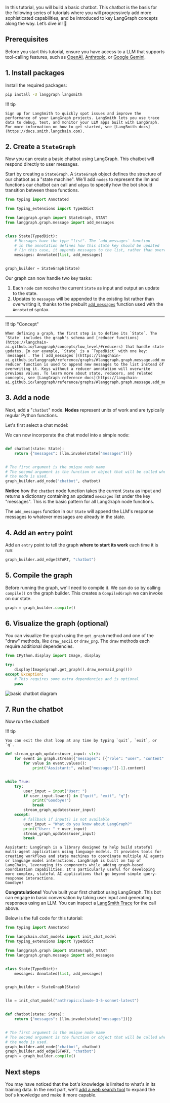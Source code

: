 
In this tutorial, you will build a basic chatbot. This chatbot is the basis for the following series of tutorials where you will progressively add more sophisticated capabilities, and be introduced to key LangGraph concepts along the way. Let’s dive in! 🌟

## Prerequisites

Before you start this tutorial, ensure you have access to a LLM that supports
tool-calling features, such as [OpenAI](https://platform.openai.com/api-keys),
[Anthropic](https://console.anthropic.com/settings/keys), or
[Google Gemini](https://ai.google.dev/gemini-api/docs/api-key).

## 1. Install packages

Install the required packages:

```bash
pip install -U langgraph langsmith
```

!!! tip

    Sign up for LangSmith to quickly spot issues and improve the performance of your LangGraph projects. LangSmith lets you use trace data to debug, test, and monitor your LLM apps built with LangGraph. For more information on how to get started, see [LangSmith docs](https://docs.smith.langchain.com). 

## 2. Create a `StateGraph`

Now you can create a basic chatbot using LangGraph. This chatbot will respond directly to user messages.

Start by creating a `StateGraph`. A `StateGraph` object defines the structure of our chatbot as a "state machine". We'll add `nodes` to represent the llm and functions our chatbot can call and `edges` to specify how the bot should transition between these functions.

```python
from typing import Annotated

from typing_extensions import TypedDict

from langgraph.graph import StateGraph, START
from langgraph.graph.message import add_messages


class State(TypedDict):
    # Messages have the type "list". The `add_messages` function
    # in the annotation defines how this state key should be updated
    # (in this case, it appends messages to the list, rather than overwriting them)
    messages: Annotated[list, add_messages]


graph_builder = StateGraph(State)
```

Our graph can now handle two key tasks:

1. Each `node` can receive the current `State` as input and output an update to the state.
2. Updates to `messages` will be appended to the existing list rather than overwriting it, thanks to the prebuilt [`add_messages`](https://langchain-ai.github.io/langgraph/reference/graphs/?h=add+messages#add_messages) function used with the `Annotated` syntax.

------

!!! tip "Concept"

    When defining a graph, the first step is to define its `State`. The `State` includes the graph's schema and [reducer functions](https://langchain-ai.github.io/langgraph/concepts/low_level/#reducers) that handle state updates. In our example, `State` is a `TypedDict` with one key: `messages`. The [`add_messages`](https://langchain-ai.github.io/langgraph/reference/graphs/#langgraph.graph.message.add_messages) reducer function is used to append new messages to the list instead of overwriting it. Keys without a reducer annotation will overwrite previous values. To learn more about state, reducers, and related concepts, see [LangGraph reference docs](https://langchain-ai.github.io/langgraph/reference/graphs/#langgraph.graph.message.add_messages).

## 3. Add a node

Next, add a "`chatbot`" node. **Nodes** represent units of work and are typically regular Python functions.

Let's first select a chat model:


<ChatModel />

We can now incorporate the chat model into a simple node:

```python

def chatbot(state: State):
    return {"messages": [llm.invoke(state["messages"])]}


# The first argument is the unique node name
# The second argument is the function or object that will be called whenever
# the node is used.
graph_builder.add_node("chatbot", chatbot)
```

**Notice** how the `chatbot` node function takes the current `State` as input and returns a dictionary containing an updated `messages` list under the key "messages". This is the basic pattern for all LangGraph node functions.

The `add_messages` function in our `State` will append the LLM's response messages to whatever messages are already in the state.

## 4. Add an `entry` point

Add an `entry` point to tell the graph **where to start its work** each time it is run:

```python
graph_builder.add_edge(START, "chatbot")
```

## 5. Compile the graph

Before running the graph, we'll need to compile it. We can do so by calling `compile()`
on the graph builder. This creates a `CompiledGraph` we can invoke on our state.

```python
graph = graph_builder.compile()
```

## 6. Visualize the graph (optional)

You can visualize the graph using the `get_graph` method and one of the "draw" methods, like `draw_ascii` or `draw_png`. The `draw` methods each require additional dependencies.

```python
from IPython.display import Image, display

try:
    display(Image(graph.get_graph().draw_mermaid_png()))
except Exception:
    # This requires some extra dependencies and is optional
    pass
```

![basic chatbot diagram](basic-chatbot.png)


## 7. Run the chatbot

Now run the chatbot! 

!!! tip

    You can exit the chat loop at any time by typing `quit`, `exit`, or `q`.

```python
def stream_graph_updates(user_input: str):
    for event in graph.stream({"messages": [{"role": "user", "content": user_input}]}):
        for value in event.values():
            print("Assistant:", value["messages"][-1].content)


while True:
    try:
        user_input = input("User: ")
        if user_input.lower() in ["quit", "exit", "q"]:
            print("Goodbye!")
            break
        stream_graph_updates(user_input)
    except:
        # fallback if input() is not available
        user_input = "What do you know about LangGraph?"
        print("User: " + user_input)
        stream_graph_updates(user_input)
        break
```

```
Assistant: LangGraph is a library designed to help build stateful multi-agent applications using language models. It provides tools for creating workflows and state machines to coordinate multiple AI agents or language model interactions. LangGraph is built on top of LangChain, leveraging its components while adding graph-based coordination capabilities. It's particularly useful for developing more complex, stateful AI applications that go beyond simple query-response interactions.
Goodbye!
```

**Congratulations!** You've built your first chatbot using LangGraph. This bot can engage in basic conversation by taking user input and generating responses using an LLM. You can inspect a [LangSmith Trace](https://smith.langchain.com/public/7527e308-9502-4894-b347-f34385740d5a/r) for the call above.

Below is the full code for this tutorial:

```python
from typing import Annotated

from langchain.chat_models import init_chat_model
from typing_extensions import TypedDict

from langgraph.graph import StateGraph, START
from langgraph.graph.message import add_messages


class State(TypedDict):
    messages: Annotated[list, add_messages]


graph_builder = StateGraph(State)


llm = init_chat_model("anthropic:claude-3-5-sonnet-latest")


def chatbot(state: State):
    return {"messages": [llm.invoke(state["messages"])]}


# The first argument is the unique node name
# The second argument is the function or object that will be called whenever
# the node is used.
graph_builder.add_node("chatbot", chatbot)
graph_builder.add_edge(START, "chatbot")
graph = graph_builder.compile()
```

## Next steps

You may have noticed that the bot's knowledge is limited to what's in its training data. In the next part, we'll [add a web search tool](./2-add-tools.md) to expand the bot's knowledge and make it more capable.


